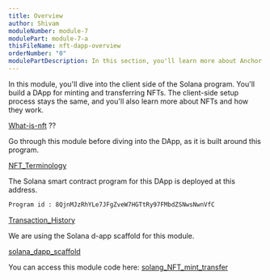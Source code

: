 ```yaml
---
title: Overview
author: Shivam
moduleNumber: module-7
modulePart: module-7-a
thisFileName: nft-dapp-overview
orderNumber: "0"
modulePartDescription: In this section, you'll learn more about Anchor and client side setup.
---
```


In this module, you'll dive into the client side of the Solana program. You'll build a DApp for minting and transferring NFTs. The client-side setup process stays the same, and you'll also learn more about NFTs and how they work.

[What-is-nft](https://solidityonsolana.one/CourseContent/module-5/module-5-a/Nft-intro) ??

Go through this module before diving into the DApp, as it is built around this program.

[NFT_Terminology](https://solidityonsolana.one/CourseContent/module-5/module-5-a)

The Solana smart contract program for this DApp is deployed at this address.

```bash
Program id : 8QjnMJzRhYLe7JFgZveW7HGTtRy97FMbdZSNwsNwnVfC
```

[Transaction_History](https://explorer.solana.com/address/8QjnMJzRhYLe7JFgZveW7HGTtRy97FMbdZSNwsNwnVfC?cluster=devnet)

We are using the Solana d-app scaffold for this module.

[solana_dapp_scaffold](https://github.com/solana-labs/dapp-scaffold)

You can access this module code here: [solang_NFT_mint_transfer](https://github.com/shivamSspirit/solang-Nft-mint-transfer)



